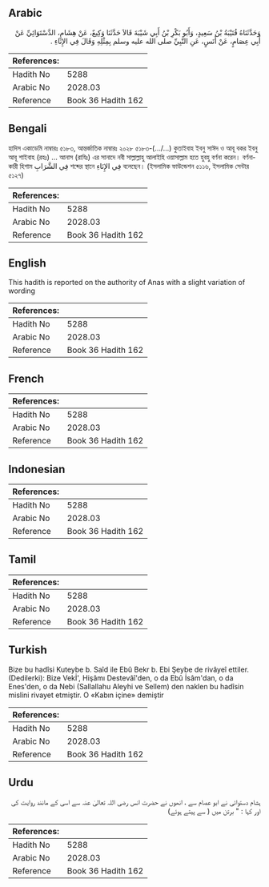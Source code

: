 ## Arabic


<div dir="rtl" lang="ar" style={{fontSize:'larger',backgroundColor:'#f8f9fa',padding:20}}>
وَحَدَّثَنَاهُ قُتَيْبَةُ بْنُ سَعِيدٍ، وَأَبُو بَكْرِ بْنُ أَبِي شَيْبَةَ قَالاَ حَدَّثَنَا وَكِيعٌ، عَنْ هِشَامٍ، الدَّسْتَوَائِيِّ عَنْ أَبِي عِصَامٍ، عَنْ أَنَسٍ، عَنِ النَّبِيِّ صلى الله عليه وسلم بِمِثْلِهِ وَقَالَ فِي الإِنَاءِ ‏.‏
</div>
<div style={{backgroundColor:'#f8f9fa',padding:20, marginBottom: 10}}><table> <thead> <tr> <th>References:</th> <th></th> </tr> </thead> <tbody><tr><td>Hadith No</td><td>5288</td></tr><tr><td>Arabic No</td><td>2028.03</td></tr><tr><td>Reference</td><td>Book 36 Hadith 162</td></tr></tbody></table></div>

## Bengali


<div dir="ltr" lang="bn" style={{fontSize:'larger',backgroundColor:'#f8f9fa',padding:20}}>
হাদিস একাডেমি নাম্বারঃ ৫১৮৩, আন্তর্জাতিক নাম্বারঃ ২০২৮ ৫১৮৩-(…/...) কুতাইবাহ ইবনু সাঈদ ও আবূ বকর ইবনু আবূ শাইবাহ (রহঃ) ... আনাস (রাযিঃ) এর সানাদে নবী সাল্লাল্লাহু আলাইহি ওয়াসাল্লাম হতে হুবহু বর্ণনা করেন। বর্ণনাকারী হিশাম فِي الشَّرَابِ শব্দের স্থানে فِي الإِنَاءِ বলেছেন। (ইসলামিক ফাউন্ডেশন ৫১১৬, ইসলামিক সেন্টার ৫১২৭)
</div>
<div style={{backgroundColor:'#f8f9fa',padding:20, marginBottom: 10}}><table> <thead> <tr> <th>References:</th> <th></th> </tr> </thead> <tbody><tr><td>Hadith No</td><td>5288</td></tr><tr><td>Arabic No</td><td>2028.03</td></tr><tr><td>Reference</td><td>Book 36 Hadith 162</td></tr></tbody></table></div>

## English


<div dir="ltr" lang="en" style={{fontSize:'larger',backgroundColor:'#f8f9fa',padding:20}}>
This hadith is reported on the authority of Anas with a slight variation of wording
</div>
<div style={{backgroundColor:'#f8f9fa',padding:20, marginBottom: 10}}><table> <thead> <tr> <th>References:</th> <th></th> </tr> </thead> <tbody><tr><td>Hadith No</td><td>5288</td></tr><tr><td>Arabic No</td><td>2028.03</td></tr><tr><td>Reference</td><td>Book 36 Hadith 162</td></tr></tbody></table></div>

## French


<div dir="ltr" lang="fr" style={{fontSize:'larger',backgroundColor:'#f8f9fa',padding:20}}>

</div>
<div style={{backgroundColor:'#f8f9fa',padding:20, marginBottom: 10}}><table> <thead> <tr> <th>References:</th> <th></th> </tr> </thead> <tbody><tr><td>Hadith No</td><td>5288</td></tr><tr><td>Arabic No</td><td>2028.03</td></tr><tr><td>Reference</td><td>Book 36 Hadith 162</td></tr></tbody></table></div>

## Indonesian


<div dir="ltr" lang="id" style={{fontSize:'larger',backgroundColor:'#f8f9fa',padding:20}}>

</div>
<div style={{backgroundColor:'#f8f9fa',padding:20, marginBottom: 10}}><table> <thead> <tr> <th>References:</th> <th></th> </tr> </thead> <tbody><tr><td>Hadith No</td><td>5288</td></tr><tr><td>Arabic No</td><td>2028.03</td></tr><tr><td>Reference</td><td>Book 36 Hadith 162</td></tr></tbody></table></div>

## Tamil


<div dir="ltr" lang="ta" style={{fontSize:'larger',backgroundColor:'#f8f9fa',padding:20}}>

</div>
<div style={{backgroundColor:'#f8f9fa',padding:20, marginBottom: 10}}><table> <thead> <tr> <th>References:</th> <th></th> </tr> </thead> <tbody><tr><td>Hadith No</td><td>5288</td></tr><tr><td>Arabic No</td><td>2028.03</td></tr><tr><td>Reference</td><td>Book 36 Hadith 162</td></tr></tbody></table></div>

## Turkish


<div dir="ltr" lang="tr" style={{fontSize:'larger',backgroundColor:'#f8f9fa',padding:20}}>
Bize bu hadîsi Kuteybe b. Saîd ile Ebû Bekr b. Ebi Şeybe de rivâyeî ettiler. (Dedilerki): Bize Vekİ', Hişâmı Destevâî'den, o da Ebû İsâm'dan, o da Enes'den, o da Nebi (Sallallahu Aleyhi ve Sellem) den naklen bu hadîsin mislini rivayet etmiştir. O «Kabın içine» demiştir
</div>
<div style={{backgroundColor:'#f8f9fa',padding:20, marginBottom: 10}}><table> <thead> <tr> <th>References:</th> <th></th> </tr> </thead> <tbody><tr><td>Hadith No</td><td>5288</td></tr><tr><td>Arabic No</td><td>2028.03</td></tr><tr><td>Reference</td><td>Book 36 Hadith 162</td></tr></tbody></table></div>

## Urdu


<div dir="rtl" lang="ur" style={{fontSize:'larger',backgroundColor:'#f8f9fa',padding:20}}>
ہشام دستوائی نے ابو عصام سے ، انھوں نے حضرت انس رضی اللہ تعالیٰ عنہ سے اسی کے مانند روایت کی اور کہا : " برتن میں ( سے پیتے ہوئے)
</div>
<div style={{backgroundColor:'#f8f9fa',padding:20, marginBottom: 10}}><table> <thead> <tr> <th>References:</th> <th></th> </tr> </thead> <tbody><tr><td>Hadith No</td><td>5288</td></tr><tr><td>Arabic No</td><td>2028.03</td></tr><tr><td>Reference</td><td>Book 36 Hadith 162</td></tr></tbody></table></div>